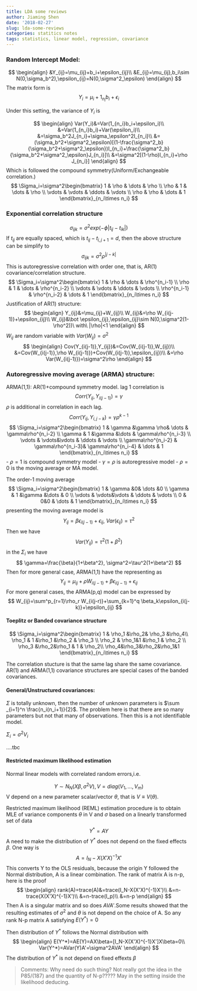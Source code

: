 ```yaml
---
title: LDA some reviews
author: Jiaming Shen
date: '2018-02-27'
slug: lda-some-reviews
categories: statitics notes
tags: statistics, linear model, regression, covariance
---
```


### Random Intercept Model:

$$
\begin{align}
&Y_{ij}=\mu_{ij}+b_i+\epsilon_{ij}\\
&E_{ij}=\mu_{ij},b_i\sim N(0,\sigma_b^2),\epsilon_{ij}=N(0,\sigma^2_\epsilon)
\end{align}
$$
The matrix form is
$$
Y_i=\mu_i+1_{n_i}b_i+\epsilon_i
$$

Under this setting, the variance of $Y_i$ is 

$$
\begin{align}
Var(Y_i)&=Var(1_{n_i}b_i+\epsilon_i)\\
&=Var(1_{n_i}b_i)+Var(\epsilon_i)\\
&=\sigma_b^2J_{n_i}+\sigma_\epsilon^2I_{n_i}\\
&=(\sigma_b^2+\sigma^2_\epsilon)[(1-\frac{\sigma^2_b}{\sigma_b^2+\sigma^2_\epsilon})I_{n_i}+\frac{\sigma^2_b}{\sigma_b^2+\sigma^2_\epsilon}J_{n_i}]\\
&=\sigma^2[(1-\rho)I_{n_i}+\rho J_{n_i}]
\end{align}
$$
Which is followed the compound symmetry(Uniform/Exchangeable correlation.)
$$
\Sigma_i=\sigma^2\begin{bmatrix}
    1 & \rho  & \dots  & \rho \\
    \rho & 1  & \dots  & \rho \\
    \vdots & \vdots  & \ddots & \vdots \\
    \rho & \rho & \dots  & 1
\end{bmatrix}_{n_i\times n_i}
$$

### Exponential correlation structure

$$
\sigma_{ijk}=\sigma^2exp(-\phi|t_{ij}-t_{ik}|)
$$
If $t_{ij}$ are equally spaced, which is $t_{ij}-t_{i,j+1}=d$, then the above structure can be simplify to
$$
\sigma_{ijk}=\sigma^2 \rho^{|j-k|}
$$
This is autoregressive correlation with order one, that is, AR(1) covariance/correlation structure.
$$
\Sigma_i=\sigma^2\begin{bmatrix}
    1 & \rho  & \dots  & \rho^{n_i-1} \\
    \rho & 1  & \dots  & \rho^{n_i-2} \\
    \vdots & \vdots  & \ddots & \vdots \\
    \rho^{n_i-1} & \rho^{n_i-2}  & \dots  & 1
\end{bmatrix}_{n_i\times n_i}
$$
Justification of AR(1) structure:
$$
\begin{align}
Y_{ij}&=\mu_{ij}+W_{ij}\\
W_{ij}&=\rho W_{i(j-1)}+\epsilon_{ij}\\
W_{ij}&\bot \epsilon_{ij},\epsilon_{ij}\sim N(0,\sigma^2(1-\rho^2))\ with\ |\rho|<1
\end{align}
$$
$W_{ij}$ are random variable with $Var(W_{ij})=\sigma^2$
$$
\begin{align}
Cov(Y_{i(j-1)},Y_{ij})&=Cov(W_{i(j-1)},W_{ij})\\
&=Cov(W_{i(j-1)},\rho W_{i(j-1)})+Cov(W_{i(j-1)},\epsilon_{ij})\\
&=\rho Var(W_{i(j-1)})=\sigma^2\rho
\end{align}
$$

### Autoregressive moving average (ARMA) structure:
ARMA(1,1): AR(1)+compound symmetry model.
lag 1 correlation is
$$
Corr(Y_{ij},Y_{i(j-1)})=\gamma
$$
$\rho$ is additional in correlation in each lag.
$$
Corr(Y_{ij},Y_{i,j-k})=\gamma \rho^{k-1}
$$
$$
\Sigma_i=\sigma^2\begin{bmatrix}
    1 & \gamma  &\gamma \rho& \dots  & \gamma\rho^{n_i-2} \\
    \gamma & 1  &\gamma &\dots  & \gamma\rho^{n_i-3} \\
    \vdots & \vdots&\vdots  & \ddots & \vdots \\
    \gamma\rho^{n_i-2} & \gamma\rho^{n_i-3}& \gamma\rho^{n_i-4} & \dots  & 1
\end{bmatrix}_{n_i\times n_i}
$$
- $\rho=1$ is compound symmetry model
- $\gamma=\rho$ is autoregressive model
- $\rho=0$ is the moving average or MA model.

The order-1 moving average
$$
\Sigma_i=\sigma^2\begin{bmatrix}
    1 & \gamma  &0& \dots  &0 \\
    \gamma & 1  &\gamma &\dots  & 0 \\
    \vdots & \vdots&\vdots  & \ddots & \vdots \\
    0 & 0&0  & \dots  & 1
\end{bmatrix}_{n_i\times n_i}
$$
presenting the moving average model is
$$
Y_{ij}=\beta\epsilon_{i(j-1)}+\epsilon _{ij},\ Var(\epsilon_{ij})=\tau^2
$$
Then we have
$$
Var(Y_{ij})=\tau^2(1+\beta^2)
$$
in the $\Sigma_i$ we have
$$
\gamma=\frac{\beta}{1+\beta^2}, \sigma^2=\tau^2(1+\beta^2)
$$
Then for more general case, ARMA(1,1) have the representing as
$$
Y_{ij}=\mu_{ij}+\rho W_{i(j-1)}+\beta \epsilon_{i(j-1)}+\epsilon_{ij}
$$
For more general cases, the ARMA(p,q) model can be expressed by
$$
W_{ij}=\sum^p_{r=1}\rho_r W_{i(j-r)}+\sum_{k=1}^q \beta_k\epsilon_{i(j-k)}+\epsilon_{ij}
$$

#### Toeplitz or Banded covariance structure

$$
\Sigma_i=\sigma^2\begin{bmatrix}
    1 & \rho_1  &\rho_2& \rho_3  &\rho_4\\
    \rho_1 & 1  &\rho_1 &\rho_2  & \rho_3 \\
    \rho_2 & \rho_1&1  &\rho_1 & \rho_2 \\
    \rho_3 &\rho_2&\rho_1  & 1  & \rho_2\\
    \rho_4&\rho_3&\rho_2&\rho_1&1
\end{bmatrix}_{n_i\times n_i}
$$

The correlation stucture is that the same lag share the same covariance.
AR(1) and ARMA(1,1) covariance structures are special cases of the banded covariances.

#### General/Unstructured covariances:
$\Sigma$ is totally unknown, then the number of unknown parameters is $\sum _{i=1}^n \frac{n_i(n_i+1)}{2}$. The problem here is that there are so many parameters but not that many of observations. Then this is a not identifiable model.

$\Sigma_i=\sigma^2V_i$

....tbc

#### Restricted maximum likelihood estimation

Normal linear models with correlated random errors,i.e.

$$
Y\sim N_N(X\beta,\sigma^2V),V=diag(V_1,...,V_m)
$$
V depend on a new parameter scalar/vector $\theta$, that is $V\equiv V(\theta)$.

Restricted maximum likelihood (REML) estimation procedure is to obtain MLE of variance components $\theta$ in V and $\sigma$ based on a linearly transformed set of data
$$
Y^*=AY
$$
A need to make the distribution of $Y^*$ does not depend on the fixed effects $\beta$.
One way is
$$
A=I_N-X(X'X)^{-1}X'
$$
This converts Y to the OLS residuals, because the origin Y followed the Normal distribution, A is a linear combination.
The rank of matrix A is n-p, here is the proof
$$
\begin{align}
rank(A)=trace(A)&=trace(I_N-X(X'X)^{-1}X')\\
&=n-trace(X(X'X)^{-1}X')\\
&=n-trace(I_p)\\
&=n-p
\end{align}
$$
Then A is a singular matrix and so does $AVA'$.Some results showed that the resulting estimates of $\sigma^2$ and $\theta$ is not depend on the choice of A. So any rank N-p matrix A satisfying $E(Y^*)=0$



Then distribution of $Y^*$ follows the Normal distribution with
$$
\begin{align}
E(Y^*)=AE(Y)=AX\beta=[I_N-X(X'X)^{-1}X']X\beta=0\\
Var(Y^*)=AVar(Y)A'=\sigma^2AVA'
\end{align}
$$
The distribution of $Y^*$ is not depend on fixed effexts $\beta$

>Comments:
> Why need do such thing?
> Not really got the idea in the P85/(187)
> and the quantity of N-p????? May in the setting inside the likelihood deducing.

